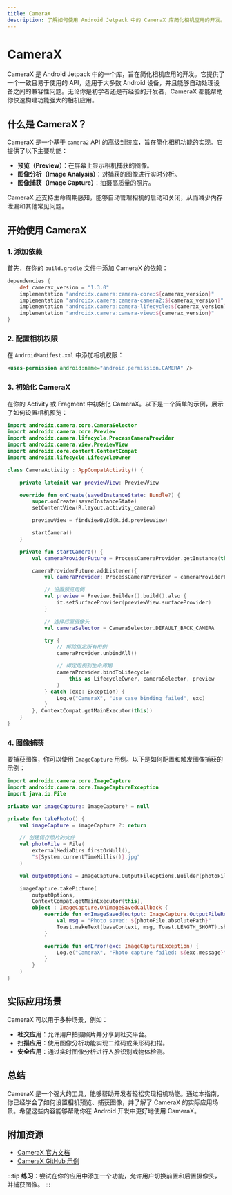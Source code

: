 ```yaml
---
title: CameraX
description: 了解如何使用 Android Jetpack 中的 CameraX 库简化相机应用的开发。本指南将带你从基础概念到实际应用，逐步掌握 CameraX 的使用。
---
```


# CameraX

CameraX 是 Android Jetpack 中的一个库，旨在简化相机应用的开发。它提供了一个一致且易于使用的 API，适用于大多数 Android 设备，并且能够自动处理设备之间的兼容性问题。无论你是初学者还是有经验的开发者，CameraX 都能帮助你快速构建功能强大的相机应用。

## 什么是 CameraX？

CameraX 是一个基于 `camera2` API 的高级封装库，旨在简化相机功能的实现。它提供了以下主要功能：

- **预览（Preview）**：在屏幕上显示相机捕获的图像。
- **图像分析（Image Analysis）**：对捕获的图像进行实时分析。
- **图像捕获（Image Capture）**：拍摄高质量的照片。

CameraX 还支持生命周期感知，能够自动管理相机的启动和关闭，从而减少内存泄漏和其他常见问题。

## 开始使用 CameraX

### 1. 添加依赖

首先，在你的 `build.gradle` 文件中添加 CameraX 的依赖：

```groovy
dependencies {
    def camerax_version = "1.3.0"
    implementation "androidx.camera:camera-core:${camerax_version}"
    implementation "androidx.camera:camera-camera2:${camerax_version}"
    implementation "androidx.camera:camera-lifecycle:${camerax_version}"
    implementation "androidx.camera:camera-view:${camerax_version}"
}
```

### 2. 配置相机权限

在 `AndroidManifest.xml` 中添加相机权限：

```xml
<uses-permission android:name="android.permission.CAMERA" />
```

### 3. 初始化 CameraX

在你的 Activity 或 Fragment 中初始化 CameraX。以下是一个简单的示例，展示了如何设置相机预览：

```kotlin
import androidx.camera.core.CameraSelector
import androidx.camera.core.Preview
import androidx.camera.lifecycle.ProcessCameraProvider
import androidx.camera.view.PreviewView
import androidx.core.content.ContextCompat
import androidx.lifecycle.LifecycleOwner

class CameraActivity : AppCompatActivity() {

    private lateinit var previewView: PreviewView

    override fun onCreate(savedInstanceState: Bundle?) {
        super.onCreate(savedInstanceState)
        setContentView(R.layout.activity_camera)

        previewView = findViewById(R.id.previewView)

        startCamera()
    }

    private fun startCamera() {
        val cameraProviderFuture = ProcessCameraProvider.getInstance(this)

        cameraProviderFuture.addListener({
            val cameraProvider: ProcessCameraProvider = cameraProviderFuture.get()

            // 设置预览用例
            val preview = Preview.Builder().build().also {
                it.setSurfaceProvider(previewView.surfaceProvider)
            }

            // 选择后置摄像头
            val cameraSelector = CameraSelector.DEFAULT_BACK_CAMERA

            try {
                // 解除绑定所有用例
                cameraProvider.unbindAll()

                // 绑定用例到生命周期
                cameraProvider.bindToLifecycle(
                    this as LifecycleOwner, cameraSelector, preview
                )
            } catch (exc: Exception) {
                Log.e("CameraX", "Use case binding failed", exc)
            }
        }, ContextCompat.getMainExecutor(this))
    }
}
```

### 4. 图像捕获

要捕获图像，你可以使用 `ImageCapture` 用例。以下是如何配置和触发图像捕获的示例：

```kotlin
import androidx.camera.core.ImageCapture
import androidx.camera.core.ImageCaptureException
import java.io.File

private var imageCapture: ImageCapture? = null

private fun takePhoto() {
    val imageCapture = imageCapture ?: return

    // 创建保存照片的文件
    val photoFile = File(
        externalMediaDirs.firstOrNull(),
        "${System.currentTimeMillis()}.jpg"
    )

    val outputOptions = ImageCapture.OutputFileOptions.Builder(photoFile).build()

    imageCapture.takePicture(
        outputOptions,
        ContextCompat.getMainExecutor(this),
        object : ImageCapture.OnImageSavedCallback {
            override fun onImageSaved(output: ImageCapture.OutputFileResults) {
                val msg = "Photo saved: ${photoFile.absolutePath}"
                Toast.makeText(baseContext, msg, Toast.LENGTH_SHORT).show()
            }

            override fun onError(exc: ImageCaptureException) {
                Log.e("CameraX", "Photo capture failed: ${exc.message}", exc)
            }
        }
    )
}
```

## 实际应用场景

CameraX 可以用于多种场景，例如：

- **社交应用**：允许用户拍摄照片并分享到社交平台。
- **扫描应用**：使用图像分析功能实现二维码或条形码扫描。
- **安全应用**：通过实时图像分析进行人脸识别或物体检测。

## 总结

CameraX 是一个强大的工具，能够帮助开发者轻松实现相机功能。通过本指南，你已经学会了如何设置相机预览、捕获图像，并了解了 CameraX 的实际应用场景。希望这些内容能够帮助你在 Android 开发中更好地使用 CameraX。

## 附加资源

- [CameraX 官方文档](https://developer.android.com/training/camerax)
- [CameraX GitHub 示例](https://github.com/android/camera-samples)

:::tip
**练习**：尝试在你的应用中添加一个功能，允许用户切换前置和后置摄像头，并捕获图像。
:::